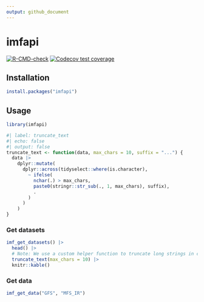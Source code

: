 ```yaml
---
output: github_document
---
```


# imfapi

<!-- badges: start -->
[![R-CMD-check](https://github.com/Teal-Insights/r-imfapi/actions/workflows/R-CMD-check.yaml/badge.svg)](https://github.com/Teal-Insights/r-imfapi/actions/workflows/R-CMD-check.yaml)
[![Codecov test coverage](https://codecov.io/gh/Teal-Insights/r-imfapi/graph/badge.svg)](https://app.codecov.io/gh/Teal-Insights/r-imfapi)
<!-- badges: end -->

## Installation

```r
install.packages("imfapi")
```

## Usage

```r
library(imfapi)
```
```r
#| label: truncate_text
#| echo: false
#| output: false
truncate_text <- function(data, max_chars = 10, suffix = "...") {
  data |>
    dplyr::mutate(
      dplyr::across(tidyselect::where(is.character),
        ~ ifelse(
          nchar(.) > max_chars,
          paste0(stringr::str_sub(., 1, max_chars), suffix),
          .
        )
      )
    )
}
```

### Get datasets

```r
imf_get_datasets() |>
  head() |>
  # Note: We use a custom helper function to truncate long strings in columns
  truncate_text(max_chars = 10) |>
  knitr::kable()
```

### Get data

```r
imf_get_data("GFS", "MFS_IR")
```